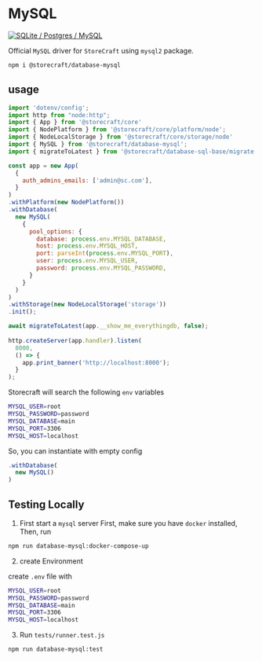 # My**SQL**

[![SQLite / Postgres / MySQL](https://github.com/store-craft/storecraft/actions/workflows/test.database-sql.yml/badge.svg)](https://github.com/store-craft/storecraft/actions/workflows/test.database-sql.yml)

Official `MySQL` driver for `StoreCraft` using `mysql2` package.

```bash
npm i @storecraft/database-mysql
```

## usage

```js
import 'dotenv/config';
import http from "node:http";
import { App } from '@storecraft/core'
import { NodePlatform } from '@storecraft/core/platform/node';
import { NodeLocalStorage } from '@storecraft/core/storage/node'
import { MySQL } from '@storecraft/database-mysql';
import { migrateToLatest } from '@storecraft/database-sql-base/migrate.js'

const app = new App(
  {
    auth_admins_emails: ['admin@sc.com'],
  }
)
.withPlatform(new NodePlatform())
.withDatabase(
  new MySQL(
    {
      pool_options: {
        database: process.env.MYSQL_DATABASE,
        host: process.env.MYSQL_HOST,
        port: parseInt(process.env.MYSQL_PORT),
        user: process.env.MYSQL_USER,
        password: process.env.MYSQL_PASSWORD,
      }
    }
  )
)
.withStorage(new NodeLocalStorage('storage'))
.init();

await migrateToLatest(app.__show_me_everythingdb, false);
 
http.createServer(app.handler).listen(
  8000,
  () => {
    app.print_banner('http://localhost:8000');
  }
); 

```

Storecraft will search the following `env` variables

```bash
MYSQL_USER=root
MYSQL_PASSWORD=password
MYSQL_DATABASE=main
MYSQL_PORT=3306
MYSQL_HOST=localhost
```

So, you can instantiate with empty config
```ts
.withDatabase(
  new MySQL()
)
```


## Testing Locally

1. First start a `mysql` server
First, make sure you have `docker` installed,
Then, run

```bash
npm run database-mysql:docker-compose-up
```

2. create Environment

create `.env` file with

```bash
MYSQL_USER=root
MYSQL_PASSWORD=password
MYSQL_DATABASE=main
MYSQL_PORT=3306
MYSQL_HOST=localhost
```

3. Run `tests/runner.test.js`

```bash
npm run database-mysql:test
```
